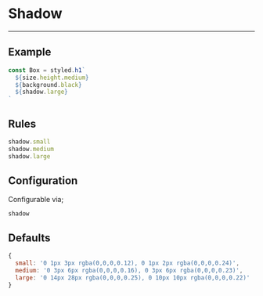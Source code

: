 
# Shadow

---

## Example

<Shadow />

```js
const Box = styled.h1`
  ${size.height.medium}
  ${background.black}
  ${shadow.large}
`
```

## Rules

```js
shadow.small
shadow.medium
shadow.large
```

## Configuration

Configurable via;

```
shadow
```

## Defaults

```js
{
  small: '0 1px 3px rgba(0,0,0,0.12), 0 1px 2px rgba(0,0,0,0.24)',
  medium: '0 3px 6px rgba(0,0,0,0.16), 0 3px 6px rgba(0,0,0,0.23)',
  large: '0 14px 28px rgba(0,0,0,0.25), 0 10px 10px rgba(0,0,0,0.22)'
}
```
